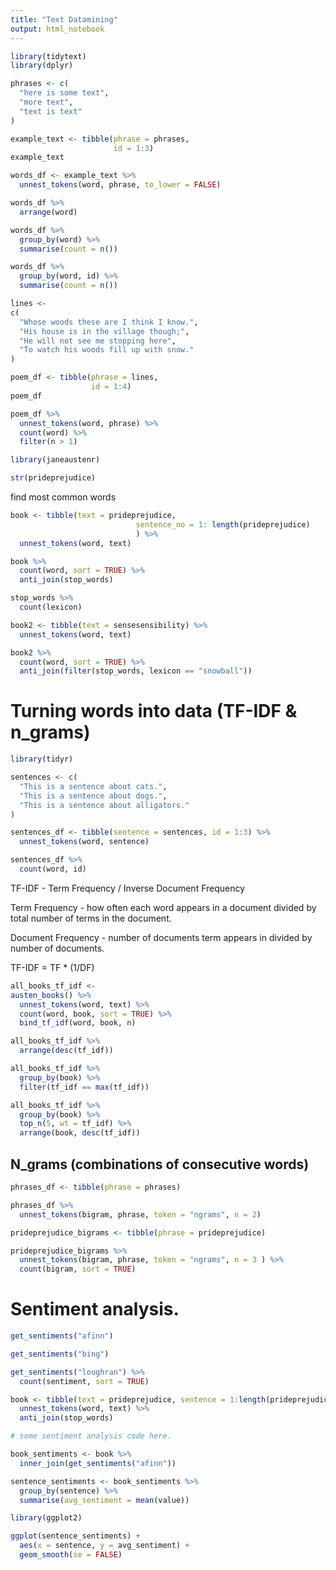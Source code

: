 ```yaml
---
title: "Text Datamining"
output: html_notebook
---
```


```r
library(tidytext)
library(dplyr)
```

```r
phrases <- c(
  "here is some text",
  "more text",
  "text is text"
)
```

```r
example_text <- tibble(phrase = phrases,
                       id = 1:3)
example_text
```


```r
words_df <- example_text %>%
  unnest_tokens(word, phrase, to_lower = FALSE)
```
```r
words_df %>%
  arrange(word)
```

```r
words_df %>%
  group_by(word) %>%
  summarise(count = n())
```

```r
words_df %>%
  group_by(word, id) %>%
  summarise(count = n())
```

```r
lines <- 
c(
  "Whose woods these are I think I know.",
  "His house is in the village though;", 
  "He will not see me stopping here",
  "To watch his woods fill up with snow."
)
```

```r
poem_df <- tibble(phrase = lines,
                  id = 1:4)
poem_df
```

```r
poem_df %>%
  unnest_tokens(word, phrase) %>%
  count(word) %>%
  filter(n > 1)
```
```r
library(janeaustenr)
```

```r
str(prideprejudice)
```

find most common words

```r
book <- tibble(text = prideprejudice,
                            sentence_no = 1: length(prideprejudice)
                            ) %>%
  unnest_tokens(word, text)
```
```r
book %>%
  count(word, sort = TRUE) %>%
  anti_join(stop_words)
```

```r
stop_words %>%
  count(lexicon)
```
```r
book2 <- tibble(text = sensesensibility) %>%
  unnest_tokens(word, text)

book2 %>%
  count(word, sort = TRUE) %>%
  anti_join(filter(stop_words, lexicon == "snowball"))
```

# Turning words into data (TF-IDF & n_grams)

```r
library(tidyr)
```

```r
sentences <- c(
  "This is a sentence about cats.",
  "This is a sentence about dogs.",
  "This is a sentence about alligators."
)
```

```r
sentences_df <- tibble(sentence = sentences, id = 1:3) %>%
  unnest_tokens(word, sentence)

sentences_df %>%
  count(word, id)
```

TF-IDF - Term Frequency / Inverse Document Frequency

Term Frequency - how often each word appears in a document divided by total number of terms in the document.

Document Frequency - number of documents term appears in divided by number of documents. 

TF-IDF = TF * (1/DF)

```r
all_books_tf_idf <- 
austen_books() %>%
  unnest_tokens(word, text) %>%
  count(word, book, sort = TRUE) %>%
  bind_tf_idf(word, book, n)
```

```r
all_books_tf_idf %>%
  arrange(desc(tf_idf))
```
```r
all_books_tf_idf %>%
  group_by(book) %>%
  filter(tf_idf == max(tf_idf))
```

```r
all_books_tf_idf %>%
  group_by(book) %>%
  top_n(5, wt = tf_idf) %>%
  arrange(book, desc(tf_idf))
```

## N_grams (combinations of consecutive words)

```r
phrases_df <- tibble(phrase = phrases)

phrases_df %>%
  unnest_tokens(bigram, phrase, token = "ngrams", n = 2)
```

```r
prideprejudice_bigrams <- tibble(phrase = prideprejudice)

prideprejudice_bigrams %>%
  unnest_tokens(bigram, phrase, token = "ngrams", n = 3 ) %>%
  count(bigram, sort = TRUE)
```




# Sentiment analysis.

```r
get_sentiments("afinn")
```
```r
get_sentiments("bing")
```
```r
get_sentiments("loughran") %>%
  count(sentiment, sort = TRUE)
```

```r
book <- tibble(text = prideprejudice, sentence = 1:length(prideprejudice)) %>%
  unnest_tokens(word, text) %>%
  anti_join(stop_words)
```
```r
# some sentiment analysis code here.
```


```r
book_sentiments <- book %>%
  inner_join(get_sentiments("afinn"))
```

```r
sentence_sentiments <- book_sentiments %>%
  group_by(sentence) %>%
  summarise(avg_sentiment = mean(value))
```
```r
library(ggplot2)
```
```r
ggplot(sentence_sentiments) +
  aes(x = sentence, y = avg_sentiment) +
  geom_smooth(se = FALSE)
```












